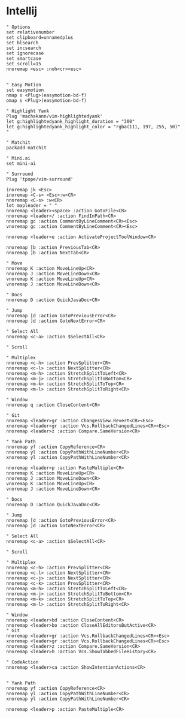 # Intellij 

```shell filename="~/.ideavimrc"
" Options
set relativenumber
set clipboard=unnamedplus
set hlsearch
set incsearch
set ignorecase
set smartcase
set scroll=15
nnoremap <esc> :noh<cr><esc>


" Easy Motion
set easymotion
nmap s <Plug>(easymotion-bd-f)
omap s <Plug>(easymotion-bd-f)

" Highlight Yank
Plug 'machakann/vim-highlightedyank'
let g:highlightedyank_highlight_duration = "300"
let g:highlightedyank_highlight_color = "rgba(111, 197, 255, 50)"
"

" Matchit
packadd matchit

" Mini.ai
set mini-ai

" Surround
Plug 'tpope/vim-surround'

inoremap jk <Esc>
inoremap <C-s> <Esc>:w<CR>
nnoremap <C-s> :w<CR>
let mapleader = " "
nnoremap <leader><space> :action GotoFile<CR>
nnoremap <leader>/ :action FindInPath<CR>
nnoremap gc :action CommentByLineComment<CR><Esc>
vnoremap gc :action CommentByLineComment<CR><Esc>

nnoremap <leader>e :action ActivateProjectToolWindow<CR>

nnoremap [b :action PreviousTab<CR>
nnoremap ]b :action NextTab<CR>

" Move
nnoremap K :action MoveLineUp<CR>
nnoremap J :action MoveLineDown<CR>
vnoremap K :action MoveLineUp<CR>
vnoremap J :action MoveLineDown<CR>

" Docs
nnoremap D :action QuickJavaDoc<CR>

" Jump
nnoremap [d :action GotoPreviousError<CR>
nnoremap ]d :action GotoNextError<CR>

" Select All
nnoremap <c-a> :action $SelectAll<CR>

" Scroll

" Multiplex
nnoremap <c-h> :action PrevSplitter<CR>
nnoremap <c-l> :action NextSplitter<CR>
nnoremap <m-h> :action StretchSplitToLeft<CR>
nnoremap <m-j> :action StretchSplitToBottom<CR>
nnoremap <m-k> :action StretchSplitToTop<CR>
nnoremap <m-l> :action StretchSplitToRight<CR>

" Window
nnoremap q :action CloseContent<CR>

" Git
nnoremap <leader>gr :action ChangesView.Revert<CR><Esc>
xnoremap <leader>gr :action Vcs.RollbackChangedLines<CR><Esc>
nnoremap <leader>z :action Compare.SameVersion<CR>

" Yank Path
nnoremap yf :action CopyReference<CR>
nnoremap yl :action CopyPathWithLineNumber<CR>
xnoremap yl :action CopyPathWithLineNumber<CR>

nnoremap <leader>p :action PasteMultiple<CR>
nnoremap K :action MoveLineUp<CR>
nnoremap J :action MoveLineDown<CR>
vnoremap K :action MoveLineUp<CR>
vnoremap J :action MoveLineDown<CR>

" Docs
nnoremap D :action QuickJavaDoc<CR>

" Jump
nnoremap [d :action GotoPreviousError<CR>
nnoremap ]d :action GotoNextError<CR>

" Select All
nnoremap <c-a> :action $SelectAll<CR>

" Scroll

" Multiplex
nnoremap <c-h> :action PrevSplitter<CR>
nnoremap <c-l> :action NextSplitter<CR>
nnoremap <c-j> :action NextSplitter<CR>
nnoremap <c-k> :action PrevSplitter<CR>
nnoremap <m-h> :action StretchSplitToLeft<CR>
nnoremap <m-j> :action StretchSplitToBottom<CR>
nnoremap <m-k> :action StretchSplitToTop<CR>
nnoremap <m-l> :action StretchSplitToRight<CR>

" Window
nnoremap <leader>bd :action CloseContent<CR>
nnoremap <leader>bo :action CloseAllEditorsButActive<CR>
" Git
nnoremap <leader>gr :action Vcs.RollbackChangedLines<CR><Esc>
xnoremap <leader>gr :action Vcs.RollbackChangedLines<CR><Esc>
nnoremap <leader>z :action Compare.SameVersion<CR>
nnoremap <leader>h :action Vcs.ShowTabbedFileHistory<CR>

" CodeAction
nnoremap <leader>ca :action ShowIntentionActions<CR>


" Yank Path
nnoremap yf :action CopyReference<CR>
nnoremap yl :action CopyPathWithLineNumber<CR>
xnoremap yl :action CopyPathWithLineNumber<CR>

nnoremap <leader>p :action PasteMultiple<CR>
```

